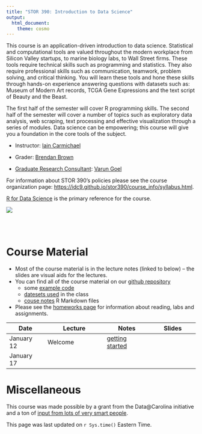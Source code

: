 ```yaml
---
title: "STOR 390: Introduction to Data Science"
output:
  html_document:
    theme: cosmo
---
```



This course is an application-driven introduction to data science. Statistical and computational tools are valued throughout the modern workplace from Silicon Valley startups, to marine biology labs, to Wall Street firms. These tools require technical skills such as programming and statistics. They also require professional skills such as communication, teamwork, problem solving, and critical thinking. You will learn these tools and hone these skills through hands-on experience answering questions with datasets such as: Museum of Modern Art records, TCGA Gene Expressions and the text script of Beauty and the Beast.

The first half of the semester will cover R programming skills. The second half of the semester will cover a number of topics such as exploratory data analysis, web scraping, text processing and effective visualization through a series of modules. Data science can be empowering; this course will give you a foundation in the core tools of the subject.


- Instructor: [Iain Carmichael](http://iaincarmichael.web.unc.edu/)

- Grader: [Brendan Brown](http://stat-or-old.oasis.unc.edu/people/graduate-students/brendan-brown)

- [Graduate Research Consultant](http://our.unc.edu/grads-post/grc/): [Varun Goel](http://varungoel.web.unc.edu/author/varung/)

For information about STOR 390's policies please see the course organization page: [https://idc9.github.io/stor390/course_info/syllabus.html](https://idc9.github.io/stor390/course_info/syllabus.html). 

[R for Data Science](http://r4ds.had.co.nz/) is the primary reference for the course.

![](course_info/r4ds.png)

<br>
<br>


# Course Material


- Most of the course material is in the lecture notes (linked to below) -- the slides are visual aids for the lectures. 
- You can find all of the course material on our [github repository](https://github.com/idc9/stor390)
    - some [example code](https://github.com/idc9/stor390/tree/master/example_code/)
    - [datesets used](https://github.com/idc9/stor390/tree/master/data/) in the class
    - [couse notes](https://github.com/idc9/stor390/tree/master/data/) R Markdown files
- Please see the [homeworks page](homeworks.html) for information about reading, labs and assignments.



| Date | Lecture | Notes | Slides |
|------|---------|-------|-------|
|January 12 |Welcome | [getting started](notes/getting_started/getting_started.html) | | [data.gov](assignments/gov_data/gov_data.html)|
|January 17 | | |





# Miscellaneous

This course was made possible by a grant from the Data@Carolina initiative and a ton of [input from lots of very smart people](course_info/acknowledgments.html).

This page was last updated on `r Sys.time()` Eastern Time.


